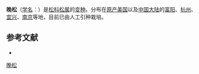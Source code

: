 {{Infraspeciesbox
| name = 晚松
| status = 
| status_system = 
| image =
| species link = 
| varietas = serotina
| genus = Pinus
| species = rigida
| authority = (Michx.) Loud.
}}

'''晚松'''（[[学名|学名]]：{{lang|la|''Pinus rigida'' var. ''serotina''}}）是[[松科|松科]][[松属|松属]]的[[变种|变种]]。分布在[[原产美国|原产美国]]以及[[中国大陆|中国大陆]]的[[富阳|富阳]]、[[杭州|杭州]]、[[宜兴|宜兴]]、[[南京|南京]]等地，目前已由人工引种栽培。

== 参考文献 ==
<div class="references-small">
* {{cite web| url =http://www.bioinfo.cn/db05/KmzwSpecies.php?action=view&id=24381| title =晚松| work =《中国高等植物数据库全库》| publisher =中国科学院微生物研究所| author =昆明植物研究所| accessdate =2009-02-25| deadurl =yes| archiveurl =https://web.archive.org/web/20160305040238/http://www.bioinfo.cn/db05/KmzwSpecies.php?action=view&id=24381| archivedate =2016-03-05}}
</div>
{{Taxonbar|from=Q11089531}}

[[Category:松属|晚松]]


{{植物小作品}}